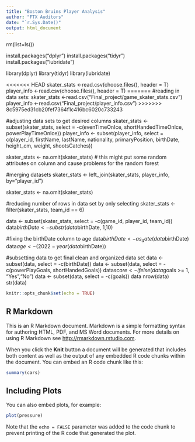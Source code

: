 ---
title: "Boston Bruins Player Analysis"
author: "FTX Auditors"
date: "`r.Sys.Date()"
output: html_document
---
rm(list=ls())

install.packages("dplyr")
install.packages("tidyr")
install.packages("lubridate")


library(dplyr)
library(tidyr)
library(lubridate)

<<<<<<< HEAD
skater_stats <-read.csv(choose.files(), header = T)
player_info <-read.csv(choose.files(), header = T)
=======
  #reading in data sets:
  skater_stats <-read.csv("Final_project/game_skater_stats.csv")
player_info <-read.csv("Final_project/player_info.csv")
>>>>>>> 8c5975ed31cb20fef7364f1c416bc6020c733243

#adjusting data sets to get desired columns
skater_stats <- subset(skater_stats, select = -c(evenTimeOnIce, shortHandedTimeOnIce, powerPlayTimeOnIce))
player_info <- subset(player_info, select = c(player_id, firstName, lastName, nationality, primaryPosition, birthDate, height_cm, weight, shootsCatches))

skater_stats <- na.omit(skater_stats) # this might put some random attributes on column and cause problems for the random forest


#merging datasets
skater_stats <- left_join(skater_stats, player_info, by="player_id")

skater_stats <- na.omit(skater_stats)

#reducing number of rows in data set by only selecting 
skater_stats <- filter(skater_stats, team_id == 6)

data <- subset(skater_stats, select = -c(game_id, player_id, team_id))
data$birthDate <- substr(data$birthDate, 1,10)

#fixing the birthDate column to age
data$birthDate <- as_date(data$birthDate)
data$age <- (2022 - year(data$birthDate))

#subsetting data to get final clean and organized data set
data <- subset(data, select = -c(birthDate))
data <- subset(data, select = -c(powerPlayGoals, shortHandedGoals))
data$score <- ifelse(data$goals >= 1, "Yes","No")
data <- subset(data, select = -c(goals))
data
nrow(data)
str(data)


```{r setup, include=FALSE}
knitr::opts_chunk$set(echo = TRUE)
```

## R Markdown

This is an R Markdown document. Markdown is a simple formatting syntax for authoring HTML, PDF, and MS Word documents. For more details on using R Markdown see <http://rmarkdown.rstudio.com>.

When you click the **Knit** button a document will be generated that includes both content as well as the output of any embedded R code chunks within the document. You can embed an R code chunk like this:

```{r cars}
summary(cars)
```

## Including Plots

You can also embed plots, for example:

```{r pressure, echo=FALSE}
plot(pressure)
```

Note that the `echo = FALSE` parameter was added to the code chunk to prevent printing of the R code that generated the plot.
